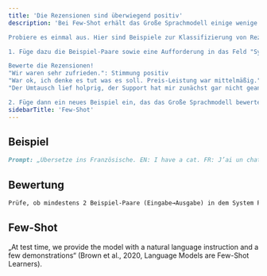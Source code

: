 ```yaml
---
title: 'Die Rezensionen sind überwiegend positiv'
description: 'Bei Few-Shot erhält das Große Sprachmodell einige wenige Beispiel-Paare, lernt daraus im Kontext und löst danach die neue Aufgabe im gleichen Format.

Probiere es einmal aus. Hier sind Beispiele zur Klassifizierung von Rezensionen dargestellt.

1. Füge dazu die Beispiel-Paare sowie eine Aufforderung in das Feld "System" ein. 

Bewerte die Rezensionen!
"Wir waren sehr zufrieden.": Stimmung positiv
"War ok, ich denke es tut was es soll. Preis-Leistung war mittelmäßig.": Stimmung neutral
"Der Umtausch lief holprig, der Support hat mir zunächst gar nicht geantwortet": Stimmung negativ

2. Füge dann ein neues Beispiel ein, das das Große Sprachmodell bewerten soll.'
sidebarTitle: 'Few-Shot'
---
```


## Beispiel

```markdown icon="markdown" wrap
Prompt: „Übersetze ins Französische. EN: I have a cat. FR: J’ai un chat. EN: I am happy. FR: Je suis heureux. EN: What time is it? FR:“
```

## Bewertung

```markdown icon="markdown" wrap
Prüfe, ob mindestens 2 Beispiel-Paare (Eingabe→Ausgabe) in dem System Prompt enthalten sind. Eine neue Eingabe, die das LLM begutachten soll, muss im Prompt enthalten sein.
```

## Few-Shot
„At test time, we provide the model with a natural language instruction and a few demonstrations“ (Brown et al., 2020, Language Models are Few-Shot Learners). 